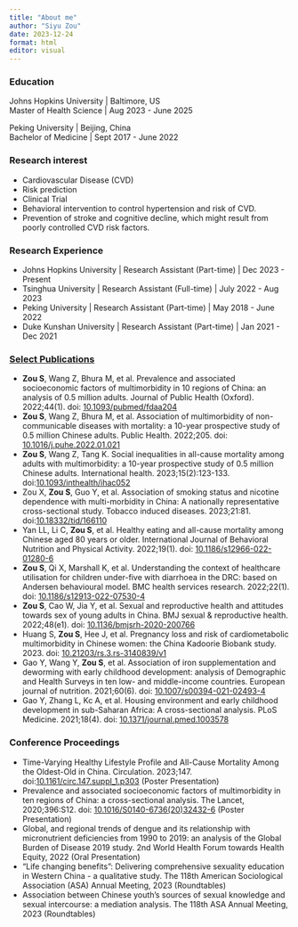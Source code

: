 ```yaml
---
title: "About me"
author: "Siyu Zou"
date: 2023-12-24
format: html
editor: visual
---
```


### Education

Johns Hopkins University \| Baltimore, US <br> 
Master of Health Science \| Aug 2023 - June 2025 <br>


Peking University \| Beijing, China <br> 
Bachelor of Medicine \| Sept 2017 - June 2022 <br>


### Research interest

- Cardiovascular Disease (CVD)  <br> 
- Risk prediction
- Clinical Trial  <br>
- Behavioral intervention to control hypertension and risk of CVD. <br>
- Prevention of stroke and cognitive decline, which might result from poorly controlled CVD risk factors. <br>


### Research Experience

- Johns Hopkins University \| Research Assistant (Part-time) \| Dec 2023 - Present <br> 
- Tsinghua University \| Research Assistant (Full-time) \| July 2022 - Aug 2023 <br> 
- Peking University \| Research Assistant (Part-time) \| May 2018 - June 2022 <br> 
- Duke Kunshan University \| Research Assistant (Part-time) \| Jan 2021 - Dec 2021 <br>


### [Select Publications](https://scholar.google.com/citations?user=BqMKl_sAAAAJ)

- **Zou S**, Wang Z, Bhura M, et al. Prevalence and associated socioeconomic factors of multimorbidity in 10 regions of China: an analysis of 0.5 million adults. Journal of Public Health (Oxford). 2022;44(1). doi: [10.1093/pubmed/fdaa204](https://doi.org/10.1093/pubmed/fdaa204)
- **Zou S**, Wang Z, Bhura M, et al. Association of multimorbidity of non-communicable diseases with mortality: a 10-year prospective study of 0.5 million Chinese adults. Public Health. 2022;205. doi: [10.1016/j.puhe.2022.01.021](https://doi.org/10.1016/j.puhe.2022.01.021)
- **Zou S**, Wang Z, Tang K. Social inequalities in all-cause mortality among adults with multimorbidity: a 10-year prospective study of 0.5 million Chinese adults. International health. 2023;15(2):123-133. doi:[10.1093/inthealth/ihac052](https://doi.org/10.1093/inthealth/ihac052)
- Zou X, **Zou S**, Guo Y, et al. Association of smoking status and nicotine dependence with multi-morbidity in China: A nationally representative cross-sectional study. Tobacco induced diseases. 2023;21:81. doi:[10.18332/tid/166110](https://doi.org/10.18332/tid/166110)
- Yan LL, Li C, **Zou S**, et al. Healthy eating and all-cause mortality among Chinese aged 80 years or older. International Journal of Behavioral Nutrition and Physical Activity. 2022;19(1). doi: [10.1186/s12966-022-01280-6](https://doi.org/10.1186/s12966-022-01280-6)
- **Zou S**, Qi X, Marshall K, et al. Understanding the context of healthcare utilisation for children under-five with diarrhoea in the DRC: based on Andersen behavioural model. BMC health services research. 2022;22(1). doi: [10.1186/s12913-022-07530-4](https://doi.org/10.1186/s12913-022-07530-4)
- **Zou S**, Cao W, Jia Y, et al. Sexual and reproductive health and attitudes towards sex of young adults in China. BMJ sexual & reproductive health. 2022;48(e1). doi: [10.1136/bmjsrh-2020-200766](https://doi.org/10.1136/bmjsrh-2020-200766) 
- Huang S, **Zou S**, Hee J, et al. Pregnancy loss and risk of cardiometabolic multimorbidity in Chinese women: the China Kadoorie Biobank study. 2023. doi: [10.21203/rs.3.rs-3140839/v1](https://doi.org/10.21203/rs.3.rs-3140839/v1)
- Gao Y, Wang Y, **Zou S**, et al. Association of iron supplementation and deworming with early childhood development: analysis of Demographic and Health Surveys in ten low- and middle-income countries. European journal of nutrition. 2021;60(6). doi: [10.1007/s00394-021-02493-4](https://doi.org/10.1007/s00394-021-02493-4)
- Gao Y, Zhang L, Kc A, et al. Housing environment and early childhood development in sub-Saharan Africa: A cross-sectional analysis. PLoS Medicine. 2021;18(4). doi: [10.1371/journal.pmed.1003578](https://doi.org/10.1371/journal.pmed.1003578)


### Conference Proceedings 

- Time-Varying Healthy Lifestyle Profile and All-Cause Mortality Among the Oldest-Old in China. Circulation. 2023;147. doi:[10.1161/circ.147.suppl_1.p303](https://doi.org/10.1161/circ.147.suppl_1.P303) (Poster Presentation) 
- Prevalence and associated socioeconomic factors of multimorbidity in ten regions of China: a cross-sectional analysis. The Lancet, 2020;396:S12. doi: [10.1016/S0140-6736(20)32432-6](https://doi.org/10.1016/S0140-6736(20)32432-6) (Poster Presentation) 
- Global, and regional trends of dengue and its relationship with micronutrient deficiencies from 1990 to 2019: an analysis of the Global Burden of Disease 2019 study. 2nd World Health Forum towards Health Equity, 2022 (Oral Presentation) 
- “Life changing benefits”: Delivering comprehensive sexuality education in Western China - a qualitative study. The 118th American Sociological Association (ASA) Annual Meeting, 2023 (Roundtables) 
- Association between Chinese youth's sources of sexual knowledge and sexual intercourse: a mediation analysis. The 118th ASA Annual Meeting, 2023 (Roundtables) 






